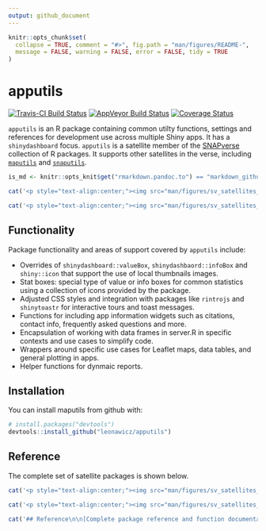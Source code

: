 ```yaml
---
output: github_document
---
```


<!-- README.md is generated from README.Rmd. Please edit that file -->

```r
knitr::opts_chunk$set(
  collapse = TRUE, comment = "#>", fig.path = "man/figures/README-",
  message = FALSE, warning = FALSE, error = FALSE, tidy = TRUE
)
```

# apputils

[![Travis-CI Build Status](https://travis-ci.org/leonawicz/apputils.svg?branch=master)](https://travis-ci.org/leonawicz/rapputils)
[![AppVeyor Build Status](https://ci.appveyor.com/api/projects/status/github/leonawicz/apputils?branch=master&svg=true)](https://ci.appveyor.com/project/leonawicz/apputils)
[![Coverage Status](https://img.shields.io/codecov/c/github/leonawicz/apputils/master.svg)](https://codecov.io/github/leonawicz/apputils?branch=master)

`apputils` is an R package containing common utilty functions, settings and references for development use across multiple Shiny apps. It has a `shinydashboard` focus. `apputils` is a satellite member of the [SNAPverse](https://leonawicz.github.io/snapverse/) collection of R packages. It supports other satellites in the verse, including [`maputils`](https://leonawicz.github.io/maputils/) and [`snaputils`](https://leonawicz.github.io/snaputils/).


```r
is_md <- knitr::opts_knit$get("rmarkdown.pandoc.to") == "markdown_github-ascii_identifiers"
```

```r
cat('<p style="text-align:center;"><img src="man/figures/sv_satellites_utils_app.png" width=350></p><br>')
```

```r
cat('<p style="text-align:center;"><img src="man/figures/sv_satellites_utils_app.svg"></p>')
```

## Functionality

Package functionality and areas of support covered by `apputils` include:

* Overrides of `shinydashboard::valueBox`, `shinydashbaord::infoBox` and `shiny::icon` that support the use of local thumbnails images.
* Stat boxes: special type of value or info boxes for common statistics using a collection of icons provided by the package.
* Adjusted CSS styles and integration with packages like `rintrojs` and `shinytoastr` for interactive tours and toast messages.
* Functions for including app information widgets such as citations, contact info, frequently asked questions and more.
* Encapsulation of working with data frames in server.R in specific contexts and use cases to simplify code.
* Wrappers around specific use cases for Leaflet maps, data tables, and general plotting in apps.
* Helper functions for dynmaic reports.

## Installation

You can install maputils from github with:

```r
# install.packages("devtools")
devtools::install_github("leonawicz/apputils")
```

## Reference

The complete set of satellite packages is shown below.

```r
cat('<p style="text-align:center;"><img src="man/figures/sv_satellites_all.png" width=350></p><br>')
```

```r
cat('<p style="text-align:center;"><img src="man/figures/sv_satellites_all.svg"></p>')
```

```r
cat('## Reference\n\n[Complete package reference and function documentation](https://leonawicz.github.io/alfresco/)')
```

